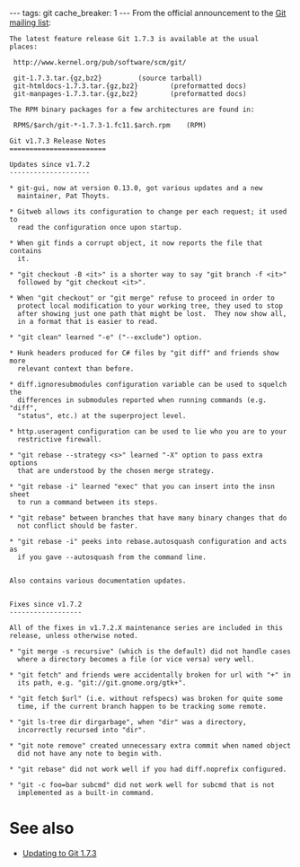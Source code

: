 ---
tags: git
cache_breaker: 1
---
From the official announcement to the [[Git mailing list]]:

<pre>The latest feature release Git 1.7.3 is available at the usual
places:

 http://www.kernel.org/pub/software/scm/git/

 git-1.7.3.tar.{gz,bz2}			(source tarball)
 git-htmldocs-1.7.3.tar.{gz,bz2}		(preformatted docs)
 git-manpages-1.7.3.tar.{gz,bz2}		(preformatted docs)

The RPM binary packages for a few architectures are found in:

 RPMS/$arch/git-*-1.7.3-1.fc11.$arch.rpm	(RPM)

Git v1.7.3 Release Notes
========================

Updates since v1.7.2
--------------------

* git-gui, now at version 0.13.0, got various updates and a new
  maintainer, Pat Thoyts.

* Gitweb allows its configuration to change per each request; it used to
  read the configuration once upon startup.

* When git finds a corrupt object, it now reports the file that contains
  it.

* "git checkout -B <it>" is a shorter way to say "git branch -f <it>"
  followed by "git checkout <it>".

* When "git checkout" or "git merge" refuse to proceed in order to
  protect local modification to your working tree, they used to stop
  after showing just one path that might be lost.  They now show all,
  in a format that is easier to read.

* "git clean" learned "-e" ("--exclude") option.

* Hunk headers produced for C# files by "git diff" and friends show more
  relevant context than before.

* diff.ignoresubmodules configuration variable can be used to squelch the
  differences in submodules reported when running commands (e.g. "diff",
  "status", etc.) at the superproject level.

* http.useragent configuration can be used to lie who you are to your
  restrictive firewall.

* "git rebase --strategy <s>" learned "-X" option to pass extra options
  that are understood by the chosen merge strategy.

* "git rebase -i" learned "exec" that you can insert into the insn sheet
  to run a command between its steps.

* "git rebase" between branches that have many binary changes that do
  not conflict should be faster.

* "git rebase -i" peeks into rebase.autosquash configuration and acts as
  if you gave --autosquash from the command line.


Also contains various documentation updates.


Fixes since v1.7.2
------------------

All of the fixes in v1.7.2.X maintenance series are included in this
release, unless otherwise noted.

* "git merge -s recursive" (which is the default) did not handle cases
  where a directory becomes a file (or vice versa) very well.

* "git fetch" and friends were accidentally broken for url with "+" in
  its path, e.g. "git://git.gnome.org/gtk+".

* "git fetch $url" (i.e. without refspecs) was broken for quite some
  time, if the current branch happen to be tracking some remote.

* "git ls-tree dir dirgarbage", when "dir" was a directory,
  incorrectly recursed into "dir".

* "git note remove" created unnecessary extra commit when named object
  did not have any note to begin with.

* "git rebase" did not work well if you had diff.noprefix configured.

* "git -c foo=bar subcmd" did not work well for subcmd that is not
  implemented as a built-in command.</pre>

= See also =

* [[Updating to Git 1.7.3]]
